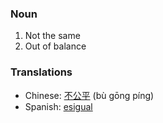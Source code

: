 ===Noun===
# Not the same
# Out of balance

===Translations===
*Chinese: [[不公平]] (bù gōng píng)
*Spanish: [[esigual]]